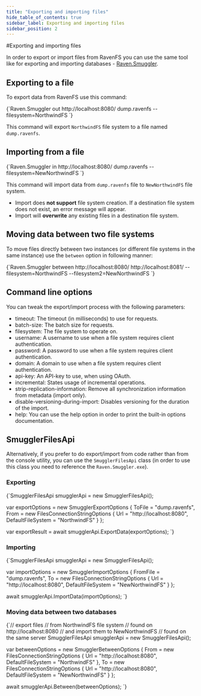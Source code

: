 ```yaml
---
title: "Exporting and importing files"
hide_table_of_contents: true
sidebar_label: Exporting and importing files
sidebar_position: 2
---
```



#Exporting and importing files

In order to export or import files from RavenFS you can use the same tool like for exporting and importing databases - [Raven.Smuggler](../../server/administration/exporting-and-importing-data.mdx).

## **Exporting to a file**

To export data from RavenFS use this command:

<TabItem value="plain" label="plain">
<CodeBlock language="plain">
{`Raven.Smuggler out http://localhost:8080/ dump.ravenfs --filesystem=NorthwindFS
`}
</CodeBlock>
</TabItem>

This command will export `NorthwindFS` file system to a file named `dump.ravenfs`.



## **Importing from a file**

<TabItem value="plain" label="plain">
<CodeBlock language="plain">
{`Raven.Smuggler in http://localhost:8080/ dump.ravenfs --filesystem=NewNorthwindFS
`}
</CodeBlock>
</TabItem>

This command will import data from `dump.ravenfs` file to `NewNorthwindFS` file system.

<Admonition type="info" title="Information" id="information" href="#information">

- Import does **not support** file system creation. If a destination file system does not exist, an error message will appear.
- Import will **overwrite** any existing files in a destination file system.
</Admonition>



## **Moving data between two file systems**

To move files directly between two instances (or different file systems in the same instance) use  the `between` option in following manner:

<TabItem value="plain" label="plain">
<CodeBlock language="plain">
{`Raven.Smuggler between http://localhost:8080/ http://localhost:8081/ --filesystem=NorthwindFS --filesystem2=NewNorthwindFS
`}
</CodeBlock>
</TabItem>



## **Command line options**

You can tweak the export/import process with the following parameters:

 - timeout: The timeout (in milliseconds) to use for requests.
 - batch-size: The batch size for requests.
 - filesystem: The file system to operate on.
 - username: A username to use when a file system requires client authentication.
 - password: A password to use when a file system requires client authentication.
 - domain: A domain to use when a file system requires client authentication.
 - api-key: An API-key to use, when using OAuth.
 - incremental: States usage of incremental operations.
 - strip-replication-information: Remove all synchronization information from metadata (import only). 
 - disable-versioning-during-import: Disables versioning for the duration of the import.
 - help: You can use the help option in order to print the built-in options documentation.



## **SmugglerFilesApi**

Alternatively, if you prefer to do export/import from code rather than from the console utility, you can use the `SmugglerFilesApi` class (in order to use this class you need to reference the `Raven.Smuggler.exe`).

### Exporting

<TabItem value="smuggler_api_1" label="smuggler_api_1">
<CodeBlock language="csharp">
{`SmugglerFilesApi smugglerApi = new SmugglerFilesApi();

var exportOptions = new SmugglerExportOptions<FilesConnectionStringOptions>
\{
	ToFile = "dump.ravenfs",
	From = new FilesConnectionStringOptions
	\{
		Url = "http://localhost:8080",
		DefaultFileSystem = "NorthwindFS"
	\}
\};

var exportResult = await smugglerApi.ExportData(exportOptions);
`}
</CodeBlock>
</TabItem>

### Importing

<TabItem value="smuggler_api_2" label="smuggler_api_2">
<CodeBlock language="csharp">
{`SmugglerFilesApi smugglerApi = new SmugglerFilesApi();

var importOptions = new SmugglerImportOptions<FilesConnectionStringOptions>
\{
	FromFile = "dump.ravenfs",
	To = new FilesConnectionStringOptions
	\{
		Url = "http://localhost:8080",
		DefaultFileSystem = "NewNorthwindFS"
	\}
\};

await smugglerApi.ImportData(importOptions);
`}
</CodeBlock>
</TabItem>

### Moving data between two databases

<TabItem value="smuggler_api_3" label="smuggler_api_3">
<CodeBlock language="csharp">
{`// export files
// from NorthwindFS file system
// found on http://localhost:8080
// and import them to NewNorthwindFS
// found on the same server
SmugglerFilesApi smugglerApi = new SmugglerFilesApi();

var betweenOptions = new SmugglerBetweenOptions<FilesConnectionStringOptions>
\{
	From = new FilesConnectionStringOptions
	\{
		Url = "http://localhost:8080",
		DefaultFileSystem = "NorthwindFS"
	\},
	To = new FilesConnectionStringOptions
	\{
		Url = "http://localhost:8080",
		DefaultFileSystem = "NewNorthwindFS"
	\}
\};

await smugglerApi.Between(betweenOptions);
`}
</CodeBlock>
</TabItem>



